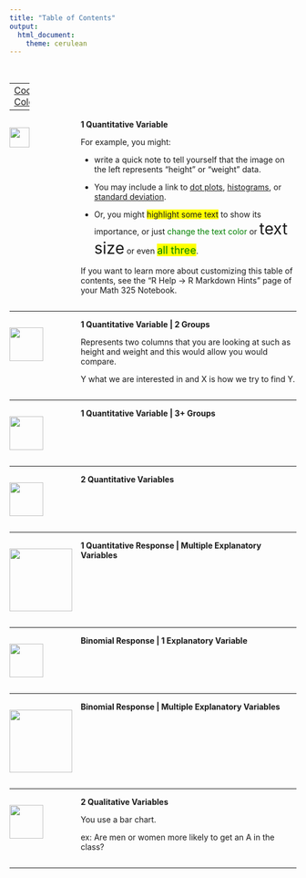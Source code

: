 ```yaml
---
title: "Table of Contents"
output: 
  html_document:
    theme: cerulean
---
```


<br>

----
[Cool Colors](http://www.stat.columbia.edu/~tzheng/files/Rcolor.pdf)


----

<div style="float:left;width:125px;" align=center>
<img src="./Images/QuantY.png" width=35px;>
</div>
<div style="padding-left:125px;">
<!-- Add your customizations in the area below: -->

**1 Quantitative Variable**


For example, you might:

* write a quick note to tell yourself that the image on the left represents "height" or "weight" data. 

* You may include a link to [dot plots](GraphicalSummaries.html#dot-plots), [histograms](GraphicalSummaries.html#histograms), or [standard deviation](NumericalSummaries.html#standard-deviation). 

* Or, you might <span style="background-color:yellow;">highlight some text</span> to show its importance, or just <span style="color:green;">change the text color</span> or <span style="font-size:2em;">text size</span> or even <span style="background-color:yellow;color:green;font-size:1.3em;">all three</span>.


If you want to learn more about customizing this table of contents, see the "R Help -> R Markdown Hints" page of your Math 325 Notebook.



<!------------------------------------------------>
</div>
<div style="clear:both;"></div>

----

<div style="float:left;width:125px;" align=center>
<img src="./Images/QuantYQualXg2.png" width=59px;>
</div>
<div style="padding-left:125px;">
<!-- Add your customizations in the area below: -->

**1 Quantitative Variable | 2 Groups**

Represents two columns that you are looking at such as height and weight and this would allow you would compare.

Y what we are interested in and X is how we try to find Y. 





<!------------------------------------------------>
</div>
<div style="clear:both;"></div>

----

<div style="float:left;width:125px;" align=center>
<img src="./Images/QuantYQualXg3plus.png" width=59px;>
</div>
<div style="padding-left:125px;">
<!-- Add your customizations in the area below: -->

**1 Quantitative Variable | 3+ Groups**







<!------------------------------------------------>
</div>
<div style="clear:both;"></div>

----

<div style="float:left;width:125px;" align=center>
<img src="./Images/QuantYQuantX.png" width=59px;>
</div>
<div style="padding-left:125px;">
<!-- Add your customizations in the area below: -->

**2 Quantitative Variables**







<!------------------------------------------------>
</div>
<div style="clear:both;"></div>

----

<div style="float:left;width:125px;" align=center>
<img src="./Images/QuantYMultX.png" width=110px;>
</div>
<div style="padding-left:125px;">
<!-- Add your customizations in the area below: -->

**1 Quantitative Response | Multiple Explanatory Variables**







<!------------------------------------------------>
</div>
<div style="clear:both;"></div>

----

<div style="float:left;width:125px;" align=center>
<img src="./Images/BinomYQuantX.png" width=59px;>
</div>
<div style="padding-left:125px;">
<!-- Add your customizations in the area below: -->

**Binomial Response | 1 Explanatory Variable**







<!------------------------------------------------>
</div>
<div style="clear:both;"></div>

----

<div style="float:left;width:125px;" align=center>
<img src="./Images/BinomYMultX.png" width=110px;>
</div>
<div style="padding-left:125px;">
<!-- Add your customizations in the area below: -->

**Binomial Response | Multiple Explanatory Variables**







<!------------------------------------------------>
</div>
<div style="clear:both;"></div>

----

<div style="float:left;width:125px;" align=center>
<img src="./Images/QualYQualX.png" width=59px;>
</div>
<div style="padding-left:125px;">
<!-- Add your customizations in the area below: -->

**2 Qualitative Variables**


You use a bar chart. 

ex: Are men or women more likely to get an A in the class?




<!------------------------------------------------>
</div>
<div style="clear:both;"></div>

----

<footer></footer>

